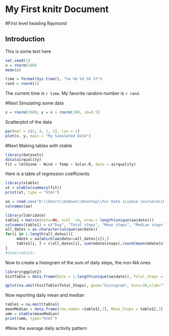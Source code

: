 My First knitr Document
========================

#First level heading
Raymond

## Introduction

This is some text here

```{r}
set.seed(1)
x = rnorm(100)
mean(x)
```

```{r computetime, echo=FALSE}
time = format(Sys.time(), "%a %b %d %X %Y")
rand = rnorm(1)
```
The current time is `r time`. My favorite random number is `r rand`.


#Next
Simulating some data
```{r simulatedata, echo=TRUE}
x = rnorm(100); y = x + rnorm(100, sd=0.5)
```

Scatterplot of the data
```{r scatterplot, fig.height=4}
par(mar = c(5, 4, 1, 1), las = 1)
plot(x, y, main = "My Simulated Data")
```

#Next
Making tables with xtable

```{r fitmodel}
library(datasets)
data(airquality)
fit = lm(Ozone ~ Wind + Temp + Solar.R, data = airquality)
```
Here is a table of regression coefficients

```{r showtable, results = "asis"}
library(xtable)
xt = xtable(summary(fit))
print(xt, type = "html")
```




```{r loadData, echo=TRUE}
aa = read.csv("D:\\Users\\msboon\\Desktop\\For Data science coursera\\Reproducible Research\\repdata%2Fdata%2Factivity\\activity.csv")
colnames(aa)
```

```{r totalStepsPerDay, echo=TRUE}
library(lubridate)
table1 = matrix(data=NA, ncol  =4, nrow = length(unique(aa$date)))
colnames(table1) = c("Day", "Total steps", "Mean steps", "Median steps")
all_dates = as.character(unique(aa$date))
for(i in 1:length(all_dates)){
     mdate = aa[which(aa$date==all_dates[i]),]
     table1[i, ] = c(all_dates[i], sum(mdate$steps),round(mean(mdate$steps),3), median(mdate$steps))
}
#View(table1)

```
Now to create a histogram of the sum of daily steps, the non-NA ones

```{r histogram, echo=TRUE}
library(ggplot2)
histTable = data.frame(Date = 1:length(unique(aa$date)), Total_Steps = as.numeric(table1[,2]), stringsAsFactors=FALSE)

qplot(na.omit(histTable$Total_Steps), geom="histogram", bins=30,xlab="Total number of steps")
```


Now reporting daily mean and median
```{r tableMeanMedian, echo=TRUE, results ="asis"}
table1 = na.omit(table1)
meanMedian = data.frame(row.names =table1[,1], Mean_Steps = table1[,3], Median_Steps = table1[,4], stringsAsFactors=FALSE)
xmm = xtable(meanMedian)
print(xmm, type="html")


```


#Now the average daily activity pattern

```{r dailyPattern, echo=TRUE}


```



